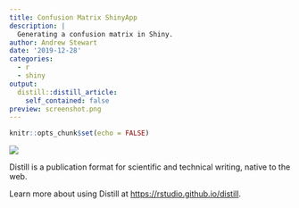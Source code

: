 ```yaml
---
title: Confusion Matrix ShinyApp
description: |
  Generating a confusion matrix in Shiny.
author: Andrew Stewart
date: '2019-12-28'
categories:
  - r
  - shiny
output:
  distill::distill_article:
    self_contained: false
preview: screenshot.png
---
```


```r
knitr::opts_chunk$set(echo = FALSE)
```

![](screenshot.png)

Distill is a publication format for scientific and technical writing, native to the web.

Learn more about using Distill at <https://rstudio.github.io/distill>.
